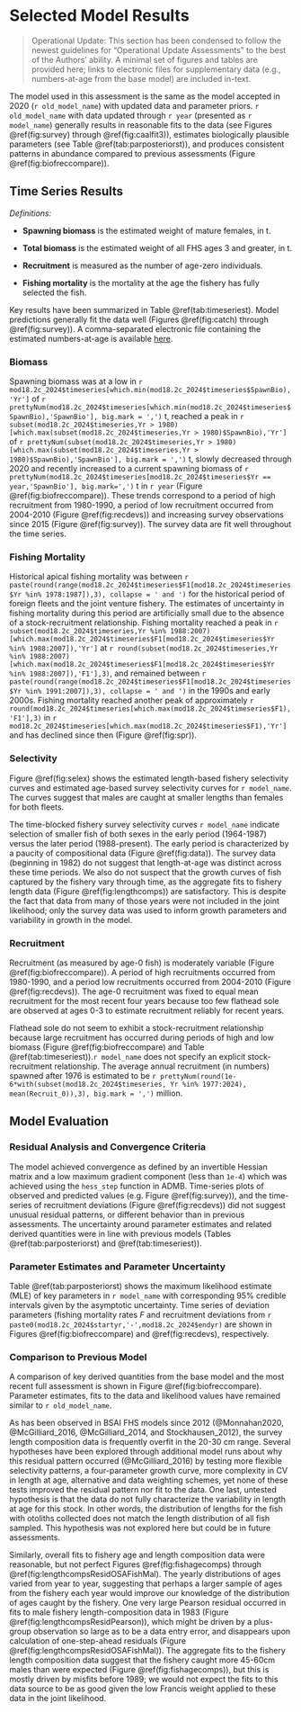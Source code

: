 # Selected Model Results

> Operational Update: This section has been condensed to follow the newest guidelines for "Operational Update Assessments" to the best of the Authors' ability. A minimal set of figures and tables are provided here; links to electronic files for supplementary data (e.g., numbers-at-age from the base model) are included in-text.

The model used in this assessment is the same as the model accepted in 2020 (`r old_model_name`) with updated data and parameter priors. `r old_model_name` with data updated through `r year` (presented as `r model_name`) generally results in reasonable fits to the data (see Figures \@ref(fig:survey) through \@ref(fig:caalfit3)), estimates biologically plausible parameters (see Table \@ref(tab:parposteriorst)), and produces consistent patterns in abundance compared to previous assessments (Figure \@ref(fig:biofreccompare)).

## Time Series Results

*Definitions:*

-   **Spawning biomass** is the estimated weight of mature females, in t.

-   **Total biomass** is the estimated weight of all FHS ages 3 and greater, in t.

-   **Recruitment** is measured as the number of age-zero individuals.

-   **Fishing mortality** is the mortality at the age the fishery has fully selected the fish.

Key results have been summarized in Table \@ref(tab:timeseriest). Model predictions generally fit the data well (Figures \@ref(fig:catch) through \@ref(fig:survey)). A comma-separated electronic file containing the estimated numbers-at-age is available [here](https://github.com/afsc-assessments/bsai-fhs/blob/main/2024/mgmt/18.2c_2024/natage.csv).

### Biomass

Spawning biomass was at a low in `r mod18.2c_2024$timeseries[which.min(mod18.2c_2024$timeseries$SpawnBio),'Yr']` of `r prettyNum(mod18.2c_2024$timeseries[which.min(mod18.2c_2024$timeseries$SpawnBio),'SpawnBio'], big.mark = ',')` t, reached a peak in `r subset(mod18.2c_2024$timeseries,Yr > 1980)[which.max(subset(mod18.2c_2024$timeseries,Yr > 1980)$SpawnBio),'Yr']` of `r prettyNum(subset(mod18.2c_2024$timeseries,Yr > 1980)[which.max(subset(mod18.2c_2024$timeseries,Yr > 1980)$SpawnBio),'SpawnBio'], big.mark = ',')` t, slowly decreased through 2020 and recently increased to a current spawning biomass of `r prettyNum(mod18.2c_2024$timeseries[mod18.2c_2024$timeseries$Yr == year,'SpawnBio'], big.mark=',')` t in `r year` (Figure \@ref(fig:biofreccompare)). These trends correspond to a period of high recruitment from 1980-1990, a period of low recruitment occurred from 2004-2010 (Figure \@ref(fig:recdevs)) and increasing survey observations since 2015 (Figure \@ref(fig:survey)). The survey data are fit well throughout the time series.

### Fishing Mortality

Historical apical fishing mortality was between `r paste(round(range(mod18.2c_2024$timeseries$F1[mod18.2c_2024$timeseries$Yr %in% 1978:1987]),3), collapse = ' and ')` for the historical period of foreign fleets and the joint venture fishery. The estimates of uncertainty in fishing mortality during this period are artificially small due to the absence of a stock-recruitment relationship. Fishing mortality reached a peak in `r  subset(mod18.2c_2024$timeseries,Yr %in% 1988:2007)[which.max(mod18.2c_2024$timeseries$F1[mod18.2c_2024$timeseries$Yr %in% 1988:2007]),'Yr']` at `r round(subset(mod18.2c_2024$timeseries,Yr %in% 1988:2007)[which.max(mod18.2c_2024$timeseries$F1[mod18.2c_2024$timeseries$Yr %in% 1988:2007]),'F1'],3)`, and remained between `r paste(round(range(mod18.2c_2024$timeseries$F1[mod18.2c_2024$timeseries$Yr %in% 1991:2007]),3), collapse = ' and ')` in the 1990s and early 2000s. Fishing mortality reached another peak of approximately `r round(mod18.2c_2024$timeseries[which.max(mod18.2c_2024$timeseries$F1),'F1'],3)` in `r  mod18.2c_2024$timeseries[which.max(mod18.2c_2024$timeseries$F1),'Yr']` and has declined since then (Figure \@ref(fig:spr)).

### Selectivity

Figure \@ref(fig:selex) shows the estimated length-based fishery selectivity curves and estimated age-based survey selectivity curves for `r model_name`. The curves suggest that males are caught at smaller lengths than females for both fleets.

The time-blocked fishery survey selectivity curves `r model_name` indicate selection of smaller fish of both sexes in the early period (1964-1987) versus the later period (1988-present). The early period is characterized by a paucity of compositional data (Figure \@ref(fig:data)). The survey data (beginning in 1982) do not suggest that length-at-age was distinct across these time periods. We also do not suspect that the growth curves of fish captured by the fishery vary through time, as the aggregate fits to fishery length data (Figure \@ref(fig:lengthcomps)) are satisfactory. This is despite the fact that data from many of those years were not included in the joint likelihood; only the survey data was used to inform growth parameters and variability in growth in the model.

### Recruitment

Recruitment (as measured by age-0 fish) is moderately variable (Figure \@ref(fig:biofreccompare)). A period of high recruitments occurred from 1980-1990, and a period low recruitments occurred from 2004-2010 (Figure \@ref(fig:recdevs)). The age-0 recruitment was fixed to equal mean recruitment for the most recent four years because too few flathead sole are observed at ages 0-3 to estimate recruitment reliably for recent years.

Flathead sole do not seem to exhibit a stock-recruitment relationship because large recruitment has occurred during periods of high and low biomass (Figure \@ref(fig:biofreccompare) and Table \@ref(tab:timeseriest)).`r model_name` does not specify an explicit stock-recruitment relationship. The average annual recruitment (in numbers) spawned after 1976 is estimated to be `r prettyNum(round(1e-6*with(subset(mod18.2c_2024$timeseries, Yr %in% 1977:2024), mean(Recruit_0)),3), big.mark = ',')` million.

## Model Evaluation

### Residual Analysis and Convergence Criteria

The model achieved convergence as defined by an invertible Hessian matrix and a low maximum gradient component (less than `1e-4`) which was achieved using the `hess_step` function in ADMB. Time-series plots of observed and predicted values (e.g. Figure \@ref(fig:survey)), and the time-series of recruitment deviations (Figure \@ref(fig:recdevs)) did not suggest unusual residual patterns, or different behavior than in previous assessments. The uncertainty around parameter estimates and related derived quantities were in line with previous models (Tables \@ref(tab:parposteriorst) and \@ref(tab:timeseriest)).

### Parameter Estimates and Parameter Uncertainty

Table \@ref(tab:parposteriorst) shows the maximum likelihood estimate (MLE) of key parameters in `r model_name` with corresponding 95% credible intervals given by the asymptotic uncertainty. Time series of deviation parameters (fishing mortality rates $F$ and recruitment deviations from `r paste0(mod18.2c_2024$startyr,'-',mod18.2c_2024$endyr)` are shown in Figures \@ref(fig:biofreccompare) and \@ref(fig:recdevs), respectively.
 
### Comparison to Previous Model

A comparison of key derived quantities from the base model and the most recent full assessment is shown in Figure \@ref(fig:biofreccompare). Parameter estimates, fits to the data and likelihood values have remained similar to `r old_model_name`. 

As has been observed in BSAI FHS models since 2012 (@Monnahan2020, @McGilliard_2016, @McGilliard_2014, and Stockhausen_2012), the survey length composition data is frequently overfit in the 20-30 cm range. Several hypotheses have been explored through additional model runs about why this residual pattern occurred (@McGilliard_2016) by testing more flexible selectivity patterns, a four-parameter growth curve, more complexity in CV in length at age, alternative and data weighting schemes, yet none of these tests improved the residual pattern nor fit to the data. One last, untested hypothesis is that the data do not fully characterize the variability in length at age for this stock. In other words, the distribution of lengths for the fish with otoliths collected does not match the length distribution of all fish sampled. This hypothesis was not explored here but could be in future assessments.

Similarly, overall fits to fishery age and length composition data were reasonable, but not perfect Figures \@ref(fig:fishagecomps) through \@ref(fig:lengthcompsResidOSAFishMal).
The yearly distributions of ages varied from year to year, suggesting that perhaps a larger sample of ages from the fishery each year would improve our knowledge of the distribution of ages caught by the fishery. One very large Pearson residual occurred in fits to male fishery length-composition data in 1983 (Figure \@ref(fig:lengthcompsResidPearson)), which might be driven by a plus-group observation so large as to be a data entry error, and disappears upon calculation of one-step-ahead residuals (Figure \@ref(fig:lengthcompsResidOSAFishMal)).  The aggregate fits to the fishery length composition data suggest that the fishery caught more 45-60cm males than were expected (Figure \@ref(fig:fishagecomps)), but this is mostly driven by misfits before 1989; we would not expect the fits to this data source to be as good given the low Francis weight applied to these data in the joint likelihood.
 
